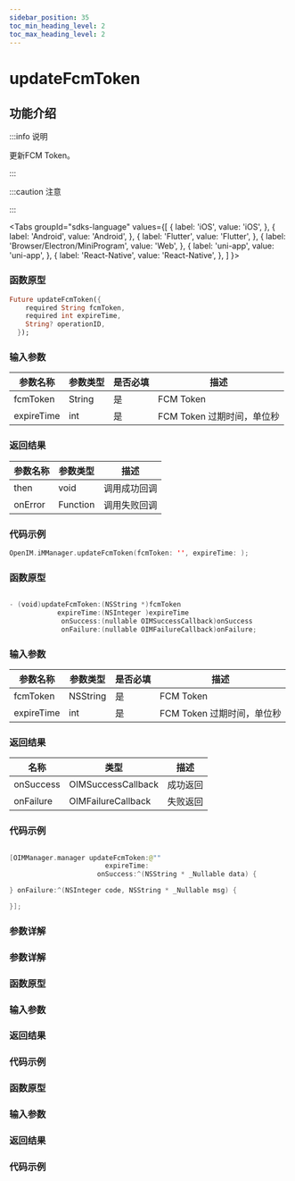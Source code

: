 ```yaml
---
sidebar_position: 35
toc_min_heading_level: 2
toc_max_heading_level: 2
---
```


# updateFcmToken

## 功能介绍

:::info 说明

更新FCM Token。

:::

:::caution 注意


:::

<Tabs
groupId="sdks-language"
values={[
{ label: 'iOS', value: 'iOS', },
{ label: 'Android', value: 'Android', },
{ label: 'Flutter', value: 'Flutter', },
{ label: 'Browser/Electron/MiniProgram', value: 'Web', },
{ label: 'uni-app', value: 'uni-app', },
{ label: 'React-Native', value: 'React-Native', },
]
}>

<TabItem value="Flutter">

### 函数原型

```dart showLineNumbers
Future updateFcmToken({
    required String fcmToken,
    required int expireTime,
    String? operationID,
  });
```

### 输入参数

| 参数名称       | 参数类型 | 是否必填 | 描述             |
| -------------- | -------- | -------- | ---------------- |
| fcmToken | String   | 是       | FCM Token         |
| expireTime | int   | 是       | FCM Token 过期时间，单位秒         |

### 返回结果

| 参数名称 | 参数类型 | 描述         |
| -------- | -------- | ------------ |
| then     | void     | 调用成功回调 |
| onError  | Function | 调用失败回调 |

### 代码示例

```swift showLineNumbers
OpenIM.iMManager.updateFcmToken(fcmToken: '', expireTime: );
```

</TabItem>

<TabItem value="iOS">

### 函数原型

```swift showLineNumbers

- (void)updateFcmToken:(NSString *)fcmToken 
            expireTime:(NSInteger )expireTime
             onSuccess:(nullable OIMSuccessCallback)onSuccess
             onFailure:(nullable OIMFailureCallback)onFailure;

```

### 输入参数

| 参数名称 | 参数类型  | 是否必填 | 描述 |
| -------- | --------- | -------- | ---- |
| fcmToken    | NSString | 是       | FCM Token |
| expireTime | int   | 是       | FCM Token 过期时间，单位秒         |

### 返回结果

| 名称      | 类型                                                   | 描述     |
| --------- | ------------------------------------------------------ | -------- |
| onSuccess | OIMSuccessCallback | 成功返回 |
| onFailure | OIMFailureCallback   | 失败返回 |

### 代码示例

```swift showLineNumbers

[OIMManager.manager updateFcmToken:@"" 
                        expireTime: 
                      onSuccess:^(NSString * _Nullable data) {

} onFailure:^(NSInteger code, NSString * _Nullable msg) {

}];

```

</TabItem>

<TabItem value="Android">

### 参数详解

</TabItem>

<TabItem value="Web">

### 参数详解

</TabItem>

<TabItem value="uni-app">

### 函数原型

### 输入参数

### 返回结果

### 代码示例

</TabItem>
<TabItem value="React-Native">

### 函数原型

### 输入参数

### 返回结果

### 代码示例

</TabItem>
</Tabs>
